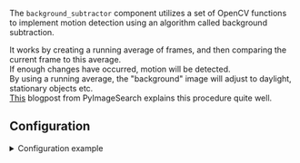 

<ComponentHeader meta={ComponentMetadata} />

The `background_subtractor` component utilizes a set of OpenCV functions to implement motion detection using an algorithm called background subtraction.

It works by creating a running average of frames, and then comparing the current frame to this average.<br />
If enough changes have occurred, motion will be detected.<br />
By using a running average, the "background" image will adjust to daylight, stationary objects etc.<br />
[This](https://www.pyimagesearch.com/2015/06/01/home-surveillance-and-motion-detection-with-the-raspberry-pi-python-and-opencv/) blogpost from PyImageSearch explains this procedure quite well.

## Configuration

<details>
  <summary>Configuration example</summary>

```yaml
background_subtractor:
  motion_detector:
    cameras:
      camera_one:
        fps: 1
        mask:
          - coordinates:
              - x: 400
                y: 200
              - x: 1000
                y: 200
              - x: 1000
                y: 750
              - x: 400
                y: 750
      camera_two:
        fps: 2
        trigger_recorder: true
```

</details>

<ComponentConfiguration meta={ComponentMetadata} config={config} />

<MotionDetector meta={ComponentMetadata} />

<ComponentTroubleshooting meta={ComponentMetadata} />
